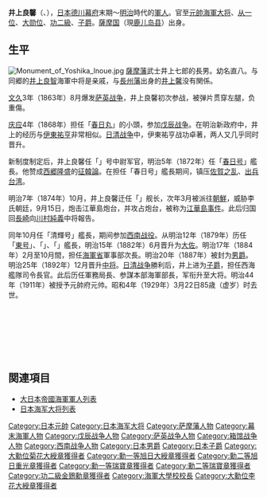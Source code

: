 {{unreferenced|time=2013-07-07T11:29:29+00:00}}
{{Infobox officeholder
| name = 井上良馨
| nickname=
| image = Fleet_Admiral_Viscount_Yoshika_Inoue.jpg
| width = 200px 
| caption = 
| nationality = [[日本|日本]]
| ethnicity = 
| birth_date= 1845年12月1日
| birth_place = [[薩摩国|薩摩国]][[鹿儿岛郡|鹿儿岛郡]]加治屋町
| death_date = {{death date and age|1929|3|22|1845|12|1}}
| death_place = {{JAP}}[[東京|東京]]
| allegiance=  
|branch= [[日本海军|日本海军]]
| serviceyears= 1868年 – 1911年
| rank=[[日本元帥|元帥]][[海軍大将|海軍大将]]
| commands=
| unit=
| relations=
| spouse = 
| children     = 
| profession = [[军人|军人]]
| religion = 
| signature = 
| party = 
}}
'''井上良馨'''（{{jpn|j=井上良馨|hg=いのうえ よしか|rm=Inoue Yoshika}}、{{bd|1845年|12月1日|1929年|3月22日}}），[[日本|日本]][[德川幕府|德川幕府]]末期～[[明治|明治]]時代的[[軍人|軍人]]。官至[[元帥|元帥]][[海軍大将|海軍大将]]、[[从一位|从一位]]、[[大勋位|大勋位]]、[[功二級|功二級]]、[[子爵|子爵]]。[[薩摩国|薩摩国]]（現[[鹿儿岛县|鹿儿岛县]]）出身。

==生平==
[[File:Monument_of_Yoshika_Inoue.jpg|thumb]]
[[薩摩藩|薩摩藩]]武士井上七郎的長男。幼名直八。与同郷的[[井上良智|井上良智]]海軍中将是亲戚，与[[長州藩|長州藩]]出身的[[井上馨|井上馨]]没有関係。

[[文久|文久]]3年（1863年）8月爆发[[萨英战争|萨英战争]]，井上良馨初次参战，被弹片贯穿左腿，负重傷。

[[庆应|庆应]]4年（1868年）担任「[[江蘇號通報艦|春日丸]]」的小頭，参加[[戊辰战争|戊辰战争]]。在明治新政府中，井上的经历与[[伊東祐亨|伊東祐亨]]非常相似。[[日清战争|日清战争]]中，伊東祐亨战功卓著，两人又几乎同时晋升。

新制度制定后，井上良馨任「{{link-ja|龍驤|龍驤 (コルベット)}}」号中尉军官，明治5年（1872年）任「[[鎮吳艦|春日号]]」艦長。他赞成[[西郷隆盛|西郷隆盛]]的[[征韓論|征韓論]]。在担任「春日号」艦長期间，镇压[[佐賀之乱|佐賀之乱]]、[[牡丹社事件|出兵台湾]]。

明治7年（1874年）10月，井上良馨迁任「{{link-ja|雲揚号|雲揚 (軍艦)}}」舰长，次年3月被派往[[朝鮮|朝鮮]]，威胁李氏朝廷，9月15日，炮击江華島炮台，并攻占炮台，被称为[[江華島事件|江華島事件]]。此后归国回[[長崎|長崎]]向[[川村純義|川村純義]]中将報告。

同年10月任「清輝号」艦長，期间参加[[西南战役|西南战役]]。从明治12年（1879年）历任「[[東艦|東号]]」、「{{link-ja|浅間号|浅間 (コルベット)}}」、「{{link-ja|扶桑号|扶桑 (甲鉄艦)}}」艦長，明治15年（1882年）6月晋升为[[大佐|大佐]]。明治17年（1884年）2月至10月間，担任[[海軍省|海軍省]]軍事部次長。明治20年（1887年）被封为[[男爵|男爵]]。明治25年（1892年）12月晋升[[中将|中将]]。[[日清战争|日清战争]]勝利后，井上进为[[子爵|子爵]]，担任西海艦隊司令長官。此后历任軍務局長、参謀本部海軍部長，军衔升至大将。明治44年（1911年）被授予元帥府元帅。昭和4年（1929年）3月22日85歳（虚岁）时去世。

{{Start box}}
{{S-mil}}
  {{Succession box
    | title  = {{link-ja|海軍軍務局|軍務局|海軍軍務局長}}
    | years  = 第2代：1886年6月17日 - 1889年3月8日
    | before = [[樺山資紀|樺山資紀]]
    | after  = [[伊東祐亨|伊東祐亨]]
    | afternote = 第1局長
  }}
  {{Succession box
    | title  = [[常備艦隊|常備小艦隊]]司令官
    | years  = 第3代：1889年5月17日 - 同7月29日
    | before = 伊東祐亨
    | after  = 常備艦隊司令長官
  }}
  {{Succession box
    | title  = 常備艦隊司令長官
    | years  = 初代：1889年7月29日 - 1891年6月17日<br />第6代：1895年11月16日 - 1896年2月26日
    | before = 常備小艦隊司令官<br />有地品之允
    | after  = [[有地品之允|有地品之允]]<br />[[坪井航三|坪井航三]]
  }}
  {{Succession box
    | title  = [[軍令部_(日本海軍)|海軍参謀部]]長
    | years  = 第3代：1891 - 1892
    | before = 有地品之允
    | after  = [[中牟田倉之助|中牟田倉之助]]
    | afternote = 軍令部長
  }}
  {{Succession box
    | title  = [[佐世保鎮守府|佐世保鎮守府]]司令長官
    | years  = 第4代：1892年12月12日 - 1893年5月20日
    | before = [[林清康|林清康]]
    | after  = [[相浦紀道|相浦紀道]]
  }}
  {{Succession box
    | title  = [[横須賀鎮守府|横須賀鎮守府]]司令長官
    | years  = 第5代：1893年5月20日 - 1895年2月16日<br />第10代：1900年5月20日 - 1905年12月20日
    | before = 伊東祐亨<br />相浦紀道
    | after  = 相浦紀道<br />[[上村彦之丞|上村彦之丞]]
  }}
  {{Succession box
    | title  = 西海艦隊司令長官
    | years  = 第2代：1895年2月16日 - 同11月15日
    | before = 相浦紀道
    | after  = 舰队解散
  }}
{{End box}}

== 関連項目 ==
* [[大日本帝國海軍軍人列表|大日本帝國海軍軍人列表]]
* [[日本海军大将列表|日本海军大将列表]]

{{日本元帥}}
{{日本海軍大將}}
{{DEFAULTSORT:Inoue Yoshika}}
[[Category:日本元帥|Category:日本元帥]]
[[Category:日本海军大将|Category:日本海军大将]]
[[Category:萨摩藩人物|Category:萨摩藩人物]]
[[Category:幕末海軍人物|Category:幕末海軍人物]]
[[Category:戊辰战争人物|Category:戊辰战争人物]]
[[Category:萨英战争人物|Category:萨英战争人物]]
[[Category:箱馆战争人物|Category:箱馆战争人物]]
[[Category:西南战争人物|Category:西南战争人物]]
[[Category:日本男爵|Category:日本男爵]]
[[Category:日本子爵|Category:日本子爵]]
[[Category:大勳位菊花大綬章獲得者|Category:大勳位菊花大綬章獲得者]]
[[Category:勳一等旭日大綬章獲得者|Category:勳一等旭日大綬章獲得者]]
[[Category:勳二等旭日重光章獲得者|Category:勳二等旭日重光章獲得者]]
[[Category:勳一等瑞寶章獲得者|Category:勳一等瑞寶章獲得者]]
[[Category:勳二等瑞寶章獲得者|Category:勳二等瑞寶章獲得者]]
[[Category:功二級金鵄勳章獲得者|Category:功二級金鵄勳章獲得者]]
[[Category:海軍大學校校長|Category:海軍大學校校長]]
[[Category:大勳位李花大綬章獲得者|Category:大勳位李花大綬章獲得者]]